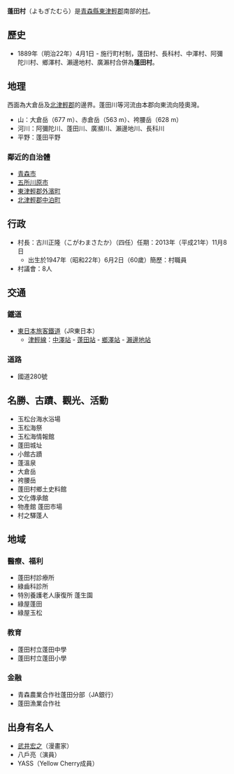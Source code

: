 {{日本町村|
自治體名=蓬田|
町村=村|
圖像=[[File:JR_Seheji_sta_001.jpg|240px]]|
圖像說明=[[瀨邊地站|瀨邊地站]]|
町村章=[[File:Emblem_of_Yomogita,_Aomori.svg|100px]]|
日文原名=蓬田村|
平假名=よもぎたむら|
羅馬字拼音=Yomogita-mura|
都道府縣=青森縣|
支廳=|
郡=東津輕郡|
編號=02304-3|
面積=80.63|
邊界未定=|
人口=3,061|
統計時間= 2014年12月1日|
自治體=[[青森市|青森市]]、[[五所川原市|五所川原市]]<br>[[東津輕郡|東津輕郡]][[外濱町|外濱町]]、[[北津輕郡|北津輕郡]][[中泊町|中泊町]]|
樹={{Tsl|ja|クロマツ|黑松 (植物)|黑松}}|
花=[[玫瑰|玫瑰]]|
鳥=[[大天鵝|大天鵝]]|
其他象徵物=|
其他象徵=|
郵遞區號=030-1211|
所在地=東津輕郡蓬田村大字蓬田字汐越1番地3<br>[[File:Yomogita_village_hall.JPG|250px]]|
電話號碼=174-27-2111|
外部連結=http://www.vill.yomogita.lg.jp/|
經度=|
緯度=|
地圖=|
註記=
}}
'''蓬田村'''（よもぎたむら）是[[青森縣|青森縣]][[東津輕郡|東津輕郡]]南部的[[村|村]]。

== 歷史 ==
* 1889年（明治22年）4月1日 - 施行町村制，蓬田村、長科村、中澤村、阿彌陀川村、鄉澤村、瀨邊地村、廣瀨村合併為'''蓬田村'''。

== 地理 ==
西面為大倉岳及[[北津輕郡|北津輕郡]]的邊界。蓬田川等河流由本郡向東流向陸奧灣。
* 山：大倉岳（677 m）、赤倉岳（563 m）、袴腰岳（628 m）
* 河川：阿彌陀川、蓬田川、廣瀕川、瀨邊地川、長科川
* 平野：蓬田平野
=== 鄰近的自治體 ===
* [[青森市|青森市]]
* [[五所川原市|五所川原市]]
* [[東津輕郡|東津輕郡]][[外濱町|外濱町]]
* [[北津輕郡|北津輕郡]][[中泊町|中泊町]]

== 行政 ==
* 村長：古川正隆（こがわまさたか）（四任）任期：2013年（平成21年）11月8日
** 出生於1947年（昭和22年）6月2日（60歲）簡歷：村職員
* 村議會：8人

== 交通 ==
=== 鐵道 ===
* [[東日本旅客鐵道|東日本旅客鐵道]]（JR東日本）
** [[津輕線|津輕線]]：[[中澤站|中澤站]] - [[蓬田站|蓬田站]] - [[鄉澤站|鄉澤站]] - [[瀨邊地站|瀨邊地站]]

=== 道路 ===
* 國道280號

== 名勝、古蹟、觀光、活動 ==
* 玉松台海水浴場
* 玉松海祭
* 玉松海情報館
* 蓬田城址
* 小館古蹟
* 蓬溫泉
* 大倉岳
* 袴腰岳
* 蓬田村鄉土史料館
* 文化傳承館
* 物產館 蓬田市場
* 村之驛蓬人

== 地域 ==
=== 醫療、福利 ===
* 蓬田村診療所
* 綠齒科診所
* 特別養護老人康復所 蓬生園
* 綠屋蓬田
* 綠屋玉松
=== 教育 ===
* 蓬田村立蓬田中學
* 蓬田村立蓬田小學
=== 金融 ===
* 青森農業合作社蓬田分部（JA銀行）
* 蓬田漁業合作社

== 出身有名人 ==
* [[武井宏之|武井宏之]]（漫畫家）
* 八戶亮（演員）
* YASS（Yellow Cherry成員）

{{青森縣}}{{Authority control}}